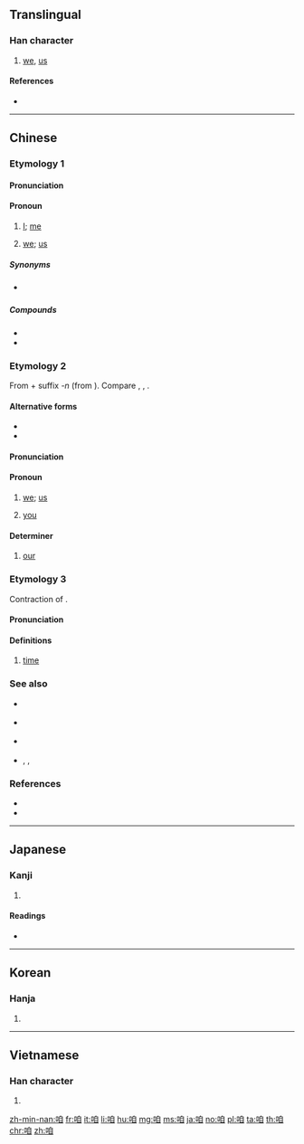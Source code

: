 ==Translingual==

===Han character===
{{Han char|rn=30|rad=口|as=06|sn=9|four=66000|canj=RHBU|ids=⿰口自}}

# [[we]], [[us]]

====References====
* {{Han ref|kx=0187.070|dkj=03552|dj=0406.090|hdz=10618.060|uh=54B1|ud=21681|bh=ABA5|bd=43941}}

----

==Chinese==
{{zh-forms|t2=喒|t3=偺}}

===Etymology 1===

====Pronunciation====
{{zh-pron
|m=zán,zá,1nb=standard in Mainland and Taiwan,2nb=standard in Taiwan
|m_note=zá - reserved for {{zh-l|咱家|tr=zájiā}}
|ma=y
|c=zaa1
|h=pfs=
|md=
|mn=
|w=
|mc=
|oc=
|cat=pronoun
}}

====Pronoun====
{{zh-pronoun}}

# [[I]]; [[me]]
# {{lb|zh|inclusive}} [[we]]; [[us]]

=====Synonyms=====
* {{sense|I|me}} {{zh-l|我}}

=====Compounds=====
* {{zh-l|咱們}}
* {{zh-l|咱家}}

===Etymology 2===
From {{zh-l|儂|lâng|person; I, me}} + suffix ''-n'' (from {{zh-l|儂|tr=-}}). Compare {{zh-l|阮|góan|we, us (exclusive)}}, {{zh-l|恁|lín|you (plural)}}, {{zh-l|𪜶|tr=in|they, them}}.

====Alternative forms====
* {{zh-l|俺|tr=-}}
* {{zh-l|玌|tr=-}}

====Pronunciation====
{{zh-pron
|mn=lán
|mn-t=nang2
|cat=pron,det
}}

====Pronoun====
{{zh-pronoun}} {{tcx|lang=zh|Min Nan}}

# {{lb|zh|inclusive}} [[we]]; [[us]]
# {{lb|zh|polite}} [[you]]

====Determiner====
{{zh-det}} {{tcx|lang=zh|Min Nan}}

# {{lb|zh|inclusive}} [[our]]

===Etymology 3===
Contraction of {{zh-m|早晚}}.

====Pronunciation====
{{zh-pron
|m=zan
|cat=
}}

====Definitions====
{{zh-hanzi}}

# [[time]]
#: {{zh-x|這咱{zan}|now}}

===See also===
* {{q|Mandarin}} {{zh-l|我們}}
* {{q|Cantonese}} {{zh-l|我哋|tr=ngo5 dei6}}
* {{q|Min Nan|exclusive}} {{zh-l|阮|[[gún]]; [[goán]]}}
* {{q|Hakka}} {{zh-l|𠊎等|tr=ngài-tén, ngài-tên, ngài-nên}}, {{zh-l|𠊎兜|tr=ngài-têu}}, {{zh-l|𠊎這兜|tr=ngài-yá-têu}}
{{cmn-personal pronouns}}

===References===
* {{thcwd|4792}}
* {{thcwda|325}}

{{zh-cat|Beginning}}

----

==Japanese==

===Kanji===
{{ja-kanji|grade=|rs=口06}}

# {{defn|lang=ja|sort=口06}}

====Readings====
* {{ja-readings|on=[[さつ]] (satsu), [[さち]] (sachi), [[さ]] (sa), [[しゃ]] (sha)|kun=[[われ]] (ware)}}

----

==Korean==

===Hanja===
{{ko-hanja|hangeul=[[찰]], [[차]]|rv=chal, cha|mr=ch'al, ch'a}}

# {{defn|lang=ko|sort=口06}}

----

==Vietnamese==

===Han character===
{{vi-hantu|[[cha]], [[gia]], [[ta]], [[thánh]], [[thính]]|rs=口06}}

# {{han tu form of|ta|[[I]]; [[me]]; [[we]]; [[us]]}}

[[zh-min-nan:咱]]
[[fr:咱]]
[[it:咱]]
[[li:咱]]
[[hu:咱]]
[[mg:咱]]
[[ms:咱]]
[[ja:咱]]
[[no:咱]]
[[pl:咱]]
[[ta:咱]]
[[th:咱]]
[[chr:咱]]
[[zh:咱]]